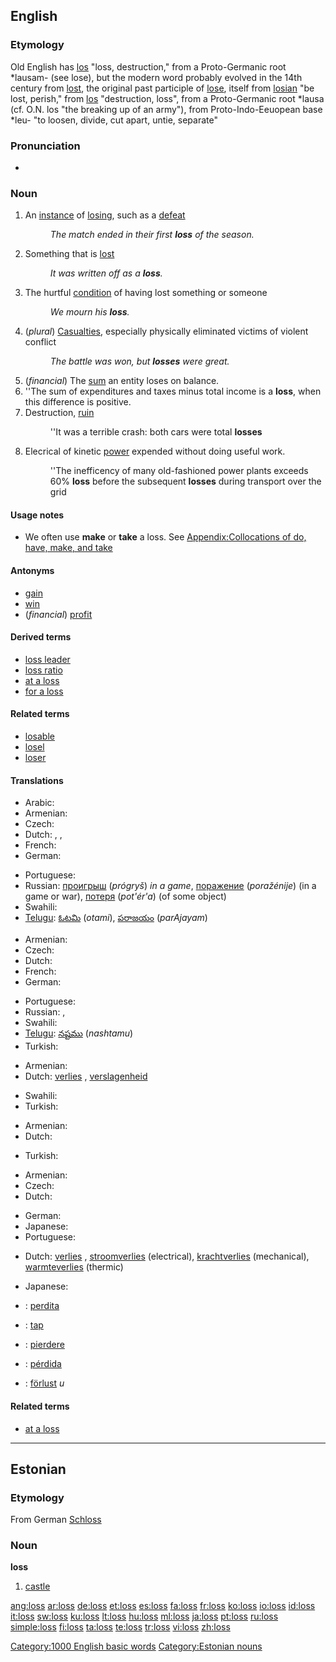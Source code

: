 {{also|lõss|löss|los}}
==English==

{{rank|plan|pain|official|940|loss|spot|wonderful|shook}}

===Etymology===
Old English has [[los]] "loss, destruction," from a Proto-Germanic root *lausam- (see lose), but the modern word probably evolved in the 14th century from [[lost]], the original past participle of [[lose]], itself from {{etyl|ang}} [[losian]] "be lost, perish," from [[los]] "destruction, loss", from a Proto-Germanic root *lausa (cf. O.N. los "the breaking up of an army"), from Proto-Indo-Eeuopean base *leu- "to loosen, divide, cut apart, untie, separate"

===Pronunciation===
* {{audio|en-us-loss.ogg|Audio (US)}}
*: {{rhymes|ɒs}}

===Noun===
{{en-noun|es}}

# An [[instance]] of [[losing]], such as a [[defeat]]
#: ''The match ended in their first '''loss''' of the season.''
# Something that is [[lost]]
#: ''It was written off as a '''loss'''.''
# The hurtful [[condition]] of having lost something or someone
#: ''We mourn his '''loss'''.''
# (''plural'') [[casualties|Casualties]], especially physically eliminated victims of violent conflict
#: ''The battle was won, but '''losses''' were great.''
# (''financial'') The [[sum]] an entity loses on balance.
# ''The sum of expenditures and taxes minus total income is a '''loss''', when this difference is positive.
# Destruction, [[ruin]]
#: ''It was a terrible crash: both cars were total '''losses'''
# {{engineering}} Elecrical of kinetic [[power]] expended without doing useful work.
#: ''The inefficency of many old-fashioned power plants exceeds 60% '''loss''' before the subsequent '''losses''' during transport over the grid

====Usage notes====
* We often use '''make''' or '''take''' a loss. See [[Appendix:Collocations of do, have, make, and take]]

====Antonyms====
* [[gain]]
* [[win]]
* (''financial'') [[profit]]

====Derived terms====
* [[loss leader]]
* [[loss ratio]]
* [[at a loss]]
* [[for a loss]]

====Related terms====
* [[losable]]
* [[losel]]
* [[loser]]

====Translations====
{{trans-top|instance of losing}}
* Arabic: {{t|ar|خسارة|f|sc=Arab}}
* Armenian: {{t-|hy|կորուստ|tr=korust}}
* Czech: {{t-|cs|prohra|f}}
* Dutch: {{t+|nl|verlies|n}}, {{t+|nl|nederlaag}}, {{t+|nl|verliezen|n}}
* French: {{t+|fr|défaite|f}}
* German: {{t+|de|Verlust|m}}
{{trans-mid}}
* Portuguese: {{t+|pt|perda|f}}
* Russian: [[проигрыш]] (''prógryš'') {{m}} ''in a game'', [[поражение]] (''poražénije'') {{n}} (in a game or war), [[потеря]] (''pot'ér'a'') {{f}} (of some object)
* Swahili: {{t+|sw|hasara|xs=Swahili}}
* [[Telugu]]: [[ఓటమి]] (''otami''), [[పరాజయం]] (''parAjayam'')
{{trans-bottom}}

{{trans-top|something lost}}
* Armenian: {{t-|hy|կորուստ|tr=korust}}
* Czech: {{t-|cs|ztráta|f}}
* Dutch: {{t+|nl|verlies|n}}
* French: {{t+|fr|perte|f}}
* German: {{t+|de|Verlust|m}}
{{trans-mid}}
* Portuguese: {{t+|pt|perda|f}}
* Russian: {{t+|ru|потеря|f|tr=''pot'ér'a''}}, {{t+|ru|утрата|f|tr=''utráta''}}
* Swahili: {{t+|sw|hasara|xs=Swahili}}
* [[Telugu]]: [[నష్టము]] (''nashtamu'')
* Turkish: {{t|tr|kayıp}}
{{trans-bottom}}

{{trans-top|hurtful condition resulting from losing}}
* Armenian: {{t-|hy|կորուստ|tr=korust}}
* Dutch: [[verlies]] {{n}}, [[verslagenheid]]
{{trans-mid}}
* Swahili: {{t+|sw|hasara|xs=Swahili}}
* Turkish: {{t|tr|kayıp}}
{{trans-bottom}}

{{trans-top|casualties}}
* Armenian: {{t-|hy|կորուստ|tr=korust}}
* Dutch: {{t+|nl|verliezen|p}}
{{trans-mid}}
* Turkish: {{t|tr|kayıp}}
{{trans-bottom}}

{{trans-top|financial: negative result on balance}}
* Armenian: {{t|hy|վնաս|tr=vnas}}
* Czech: {{t-|cs|ztráta|f}}
* Dutch: {{t+|nl|verlies|n}}
{{trans-mid}}
* German: {{t+|de|Verlust|m}}
* Japanese: {{t+|ja|損益|tr=''son'eki''}}
* Portuguese: {{t+|pt|perda|f}}
{{trans-bottom}}

{{trans-top|engineering: power expended without doing useful work}}
* Dutch: [[verlies]] {{n}}, [[stroomverlies]] (electrical), [[krachtverlies]] (mechanical), [[warmteverlies]] (thermic)
{{trans-mid}}
* Japanese: {{t+|ja|損失|tr=''sonshitsu''}}
{{trans-bottom}}

{{checktrans}}
* {{ttbc|Interlingua}}: [[perdita]]
* {{ttbc|Norwegian}}: [[tap]]
* {{ttbc|Romanian}}: [[pierdere]] {{f}}
* {{ttbc|Spanish}}: [[pérdida]]
* {{ttbc|Swedish}}: [[förlust]] ''u''

====Related terms====
* [[at a loss]]

[[Category:1000 English basic words]]

----

==Estonian==

===Etymology===
From German [[Schloss]]

===Noun===
'''loss'''

# [[castle]]

[[Category:Estonian nouns]]

[[ang:loss]]
[[ar:loss]]
[[de:loss]]
[[et:loss]]
[[es:loss]]
[[fa:loss]]
[[fr:loss]]
[[ko:loss]]
[[io:loss]]
[[id:loss]]
[[it:loss]]
[[sw:loss]]
[[ku:loss]]
[[lt:loss]]
[[hu:loss]]
[[ml:loss]]
[[ja:loss]]
[[pt:loss]]
[[ru:loss]]
[[simple:loss]]
[[fi:loss]]
[[ta:loss]]
[[te:loss]]
[[tr:loss]]
[[vi:loss]]
[[zh:loss]]